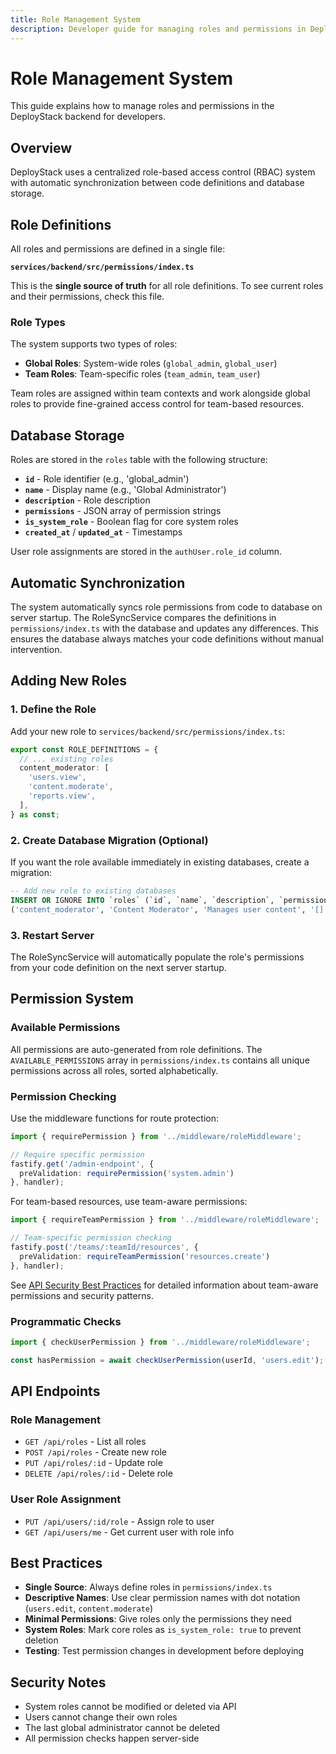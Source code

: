 ```yaml
---
title: Role Management System
description: Developer guide for managing roles and permissions in DeployStack Backend.
---
```


# Role Management System

This guide explains how to manage roles and permissions in the DeployStack backend for developers.

## Overview

DeployStack uses a centralized role-based access control (RBAC) system with automatic synchronization between code definitions and database storage.

## Role Definitions

All roles and permissions are defined in a single file:

**`services/backend/src/permissions/index.ts`**

This is the **single source of truth** for all role definitions. To see current roles and their permissions, check this file.

### Role Types

The system supports two types of roles:

- **Global Roles**: System-wide roles (`global_admin`, `global_user`)
- **Team Roles**: Team-specific roles (`team_admin`, `team_user`)

Team roles are assigned within team contexts and work alongside global roles to provide fine-grained access control for team-based resources.

## Database Storage

Roles are stored in the `roles` table with the following structure:

- **`id`** - Role identifier (e.g., 'global_admin')
- **`name`** - Display name (e.g., 'Global Administrator') 
- **`description`** - Role description
- **`permissions`** - JSON array of permission strings
- **`is_system_role`** - Boolean flag for core system roles
- **`created_at`** / **`updated_at`** - Timestamps

User role assignments are stored in the `authUser.role_id` column.

## Automatic Synchronization

The system automatically syncs role permissions from code to database on server startup. The RoleSyncService compares the definitions in `permissions/index.ts` with the database and updates any differences. This ensures the database always matches your code definitions without manual intervention.

## Adding New Roles

### 1. Define the Role

Add your new role to `services/backend/src/permissions/index.ts`:

```typescript
export const ROLE_DEFINITIONS = {
  // ... existing roles
  content_moderator: [
    'users.view',
    'content.moderate',
    'reports.view',
  ],
} as const;
```

### 2. Create Database Migration (Optional)

If you want the role available immediately in existing databases, create a migration:

```sql
-- Add new role to existing databases
INSERT OR IGNORE INTO `roles` (`id`, `name`, `description`, `permissions`, `is_system_role`, `created_at`, `updated_at`) VALUES 
('content_moderator', 'Content Moderator', 'Manages user content', '[]', 1, strftime('%s', 'now') * 1000, strftime('%s', 'now') * 1000);
```

### 3. Restart Server

The RoleSyncService will automatically populate the role's permissions from your code definition on the next server startup.

## Permission System

### Available Permissions

All permissions are auto-generated from role definitions. The `AVAILABLE_PERMISSIONS` array in `permissions/index.ts` contains all unique permissions across all roles, sorted alphabetically.

### Permission Checking

Use the middleware functions for route protection:

```typescript
import { requirePermission } from '../middleware/roleMiddleware';

// Require specific permission
fastify.get('/admin-endpoint', {
  preValidation: requirePermission('system.admin')
}, handler);
```

For team-based resources, use team-aware permissions:

```typescript
import { requireTeamPermission } from '../middleware/roleMiddleware';

// Team-specific permission checking
fastify.post('/teams/:teamId/resources', {
  preValidation: requireTeamPermission('resources.create')
}, handler);
```

See [API Security Best Practices](./api-security.mdx) for detailed information about team-aware permissions and security patterns.

### Programmatic Checks

```typescript
import { checkUserPermission } from '../middleware/roleMiddleware';

const hasPermission = await checkUserPermission(userId, 'users.edit');
```

## API Endpoints

### Role Management
- `GET /api/roles` - List all roles
- `POST /api/roles` - Create new role
- `PUT /api/roles/:id` - Update role
- `DELETE /api/roles/:id` - Delete role

### User Role Assignment
- `PUT /api/users/:id/role` - Assign role to user
- `GET /api/users/me` - Get current user with role info

## Best Practices

- **Single Source**: Always define roles in `permissions/index.ts`
- **Descriptive Names**: Use clear permission names with dot notation (`users.edit`, `content.moderate`)
- **Minimal Permissions**: Give roles only the permissions they need
- **System Roles**: Mark core roles as `is_system_role: true` to prevent deletion
- **Testing**: Test permission changes in development before deploying

## Security Notes

- System roles cannot be modified or deleted via API
- Users cannot change their own roles
- The last global administrator cannot be deleted
- All permission checks happen server-side
